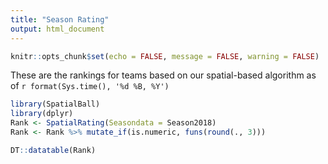 ```yaml
---
title: "Season Rating"
output: html_document
---
```


```r
knitr::opts_chunk$set(echo = FALSE, message = FALSE, warning = FALSE)
```
 
These are the rankings for teams based on our spatial-based algorithm as of `r format(Sys.time(), '%d %B, %Y')`

```r
library(SpatialBall)
library(dplyr)
Rank <- SpatialRating(Seasondata = Season2018)
Rank <- Rank %>% mutate_if(is.numeric, funs(round(., 3)))
```


```r
DT::datatable(Rank)
```

